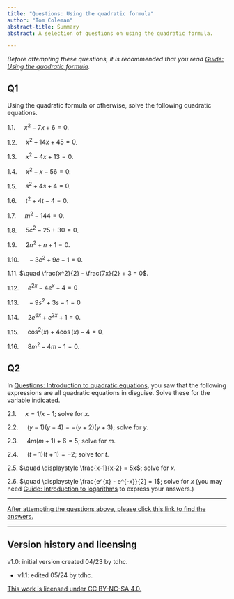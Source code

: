 ```yaml
---
title: "Questions: Using the quadratic formula"
author: "Tom Coleman"
abstract-title: Summary
abstract: A selection of questions on using the quadratic formula.

---
```


*Before attempting these questions, it is recommended that you read [Guide: Using the quadratic formula](../studyguides/quadraticformula.qmd).*

## Q1 {-}

Using the quadratic formula or otherwise, solve the following quadratic equations.

1.1. $\quad x^2 - 7x + 6 = 0$.

1.2. $\quad x^2 + 14x + 45 = 0$.

1.3. $\quad x^2 - 4x + 13 = 0$.

1.4. $\quad x^2 - x - 56 = 0$.

1.5. $\quad s^2 + 4s + 4 = 0$.

1.6. $\quad t^2 + 4t - 4 = 0$.

1.7. $\quad m^2 - 144 = 0$. 

1.8. $\quad 5c^2 - 25 + 30 = 0$. 

1.9. $\quad 2n^2 + n + 1 = 0$.

1.10. $\quad -3c^2 + 9c - 1 = 0$.

1.11. $\quad \frac{x^2}{2} - \frac{7x}{2} + 3 = 0$.

1.12. $\quad e^{2x} - 4e^x + 4 = 0$

1.13. $\quad -9s^2 + 3s - 1 = 0$

1.14. $\quad 2e^{6x} + e^{3x} + 1 = 0$.

1.15. $\quad \cos^2(x) + 4\cos(x) - 4 = 0$. 

1.16. $\quad 8m^2 - 4m - 1 = 0$.

## Q2 {-}

In [Questions: Introduction to quadratic equations](qs-introtoquadratics.qmd), you saw that the following expressions are all quadratic equations in disguise. Solve these for the variable indicated. 

2.1. $\quad x = 1/x - 1$; solve for $x$.

2.2. $\quad (y-1)(y-4) = -(y+2)(y+3)$; solve for $y$.

2.3. $\quad 4m(m+1) + 6 = 5$; solve for $m$. 

2.4. $\quad (t-1)(t+1) = -2$; solve for $t$. 

2.5. $\quad \displaystyle \frac{x-1}{x-2} = 5x$; solve for $x$.

2.6. $\quad \displaystyle \frac{e^{x} - e^{-x}}{2} = 1$; solve for $x$ (you may need [Guide: Introduction to logarithms](../studyguides/logarithms.qmd) to express your answers.)

---

[After attempting the questions above, please click this link to find the answers.](../answers/as-quadraticformula.qmd)

---

## Version history and licensing {-}

v1.0: initial version created 04/23 by tdhc.

  - v1.1: edited 05/24 by tdhc.

[This work is licensed under CC BY-NC-SA 4.0.](https://creativecommons.org/licenses/by-nc-sa/4.0/?ref=chooser-v1)




